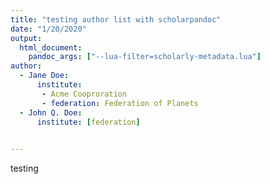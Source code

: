 ```yaml
---
title: "testing author list with scholarpandoc"
date: "1/20/2020"
output:
  html_document:
    pandoc_args: ["--lua-filter=scholarly-metadata.lua"]
author:
  - Jane Doe:
      institute:
       - Acme Cooproration
       - federation: Federation of Planets
  - John Q. Doe:
      institute: [federation]        
  

---
```


testing